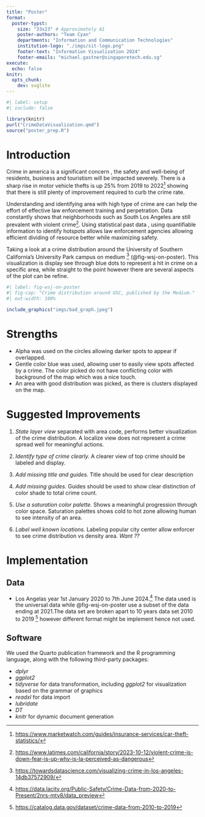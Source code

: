 ```yaml
---
title: "Poster"
format:
  poster-typst: 
    size: "33x23" # Approximately A1
    poster-authors: "Team Cyan"
    departments: "Information and Communication Technologies"
    institution-logo: "./imgs/sit-logo.png"
    footer-text: "Information Visualization 2024"
    footer-emails: "michael.gastner@singaporetech.edu.sg"
execute:
  echo: false
knitr:
  opts_chunk:
    dev: svglite
---
```


```r
#| label: setup
#| include: false

library(knitr)
purl("CrimeDataVisualization.qmd")
source("poster_prep.R")
```

# Introduction
Crime in america is a significant concern , the safety and well-being of residents, business and touristism will be impacted severely. There is a sharp rise in motor vehicle thefts is up 25% from 2019 to 2022[^usa_car_theft_2022] showing that there is still plenty of improvement required to curb the crime rate.

Understanding and identifying area with high type of crime are can help the effort of effective law enforcement training and perpetration. Data constantly shows that neighborhoods such as South Los Angeles are still prevalent with violent crime[^california_2023]. Using statistical past data , using quantifiable information to identify hotspots allows law enforcement agencies allowing efficient dividing of resource better while maximizing safety.

[^usa_car_theft_2022]: <https://www.marketwatch.com/guides/insurance-services/car-theft-statistics/>
[^california_2023]: <https://www.latimes.com/california/story/2023-10-12/violent-crime-is-down-fear-is-up-why-is-la-perceived-as-dangerous>

Taking a look at a crime distribution around the University of Southern California’s University Park campus on medium [^debold_battling_2015] (@fig-wsj-on-poster). This visualization is display see through blue dots to represent a hit in crime on a specific area, while straight to the point however there are several aspects of the plot can be refine.

[^debold_battling_2015]: <https://towardsdatascience.com/visualizing-crime-in-los-angeles-14db37572909/>
[^lee_reproducing_2017]: <https://www.mikelee.co/posts/2017-06-28-wsj-measles-vaccination-chart>
# Previous Visualization

```r
#| label: fig-wsj-on-poster
#| fig-cap: "Crime distribution around USC, published by the Medium."
#| out-width: 100%

include_graphics("imgs/bad_graph.jpeg")
```


# Strengths

*   Alpha was used on the circles allowing darker spots to appear if overlapped.
*   Gentle color blue was used, allowing user to easily view spots affected by a crime. The color picked do not have conflicting color with background of the map which was a nice touch.
*   An area with good distribution was picked, as there is clusters displayed on the map.

# Suggested Improvements

1.  *State layer view* separated with area code, performs better visualization of the crime distribution. A localize view does not represent a crime spread well for meaningful actions.
1.  *Identify type of crime clearly.* A clearer view of top crime should be labeled and display.

1.  *Add missing title and guides.* Title should be used for clear description
1.  *Add missing guides.* Guides should be used to show clear distinction of color shade to total crime count.
1.  *Use a saturation color palette.* Shows a meaningful progression
    through color space. Saturation palettes shows cold to hot zone allowing human to see intensity of an area.
1.  *Label well known locations.* Labeling popular city center allow enforcer to see crime distribution vs density area. *Want ??*

# Implementation


## Data

*   Los Angelas year 1st January 2020 to 7th June 2024.[^crime_data_2020] The data used is the universal data while @fig-wsj-on-poster use a subset of the data ending at 2021.The data set are broken apart to 10 years data set 2010 to 2019 [^crime_data_2010] however different format might be implement hence not used.


[^crime_data_2020]: <https://data.lacity.org/Public-Safety/Crime-Data-from-2020-to-Present/2nrs-mtv8/data_preview>
[^crime_data_2010]: <https://catalog.data.gov/dataset/crime-data-from-2010-to-2019>


## Software

We used the Quarto publication framework and the R programming language, along with the following third-party packages:

*   *dplyr* 
*   *ggplot2* 
*   *tidyverse* for data transformation, including *ggplot2* for visualization
    based on the grammar of graphics
*   *readxl* for data import
*   *lubridate* 
*   *DT* 
*   *knitr* for dynamic document generation
